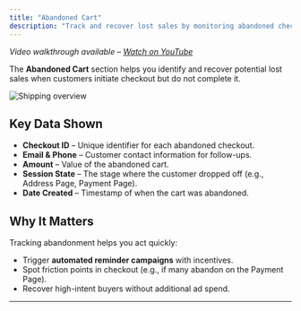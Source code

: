 ```yaml
---
title: "Abandoned Cart"
description: "Track and recover lost sales by monitoring abandoned checkout sessions in FlexyPe."
---
```

*Video walkthrough available – [Watch on YouTube](https://youtu.be/PMh6X2KrNUE)*  

The **Abandoned Cart** section helps you identify and recover potential lost sales when customers initiate checkout but do not complete it.  

<img
  className="rounded-lg"
  src="/images/abandonedcart/image.png"
  alt="Shipping overview"
/>

## Key Data Shown
- **Checkout ID** – Unique identifier for each abandoned checkout.  
- **Email & Phone** – Customer contact information for follow-ups.  
- **Amount** – Value of the abandoned cart.  
- **Session State** – The stage where the customer dropped off (e.g., Address Page, Payment Page).  
- **Date Created** – Timestamp of when the cart was abandoned.  

## Why It Matters
Tracking abandonment helps you act quickly:  
- Trigger **automated reminder campaigns** with incentives.  
- Spot friction points in checkout (e.g., if many abandon on the Payment Page).  
- Recover high-intent buyers without additional ad spend.  

---
